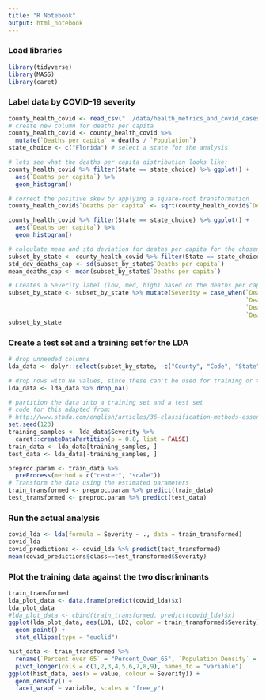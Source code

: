 ```yaml
---
title: "R Notebook"
output: html_notebook
---
```


### Load libraries
```r
library(tidyverse)
library(MASS)
library(caret)
```
### Label data by COVID-19 severity 
```r
county_health_covid <- read_csv("../data/health_metrics_and_covid_cases_by_county.csv")
# create new column for deaths per capita
county_health_covid <- county_health_covid %>% 
  mutate(`Deaths per capita` = deaths / `Population`)
state_choice <- c("Florida") # select a state for the analysis

# lets see what the deaths per capita distribution looks like:
county_health_covid %>% filter(State == state_choice) %>% ggplot() +
  aes(`Deaths per capita`) %>%
  geom_histogram()

# correct the positive skew by applying a square-root transformation
county_health_covid$`Deaths per capita` <- sqrt(county_health_covid$`Deaths per capita`)

county_health_covid %>% filter(State == state_choice) %>% ggplot() +
  aes(`Deaths per capita`) %>%
  geom_histogram()

# calculate mean and std deviation for deaths per capita for the chosen state
subset_by_state <- county_health_covid %>% filter(State == state_choice)
std_dev_deaths_cap <- sd(subset_by_state$`Deaths per capita`)
mean_deaths_cap <- mean(subset_by_state$`Deaths per capita`)

# Creates a Severity label (low, med, high) based on the deaths per capita in each county
subset_by_state <- subset_by_state %>% mutate(Severity = case_when(`Deaths per capita` <= (mean_deaths_cap - std_dev_deaths_cap) ~ "low",
                                                                   `Deaths per capita` > (mean_deaths_cap - std_dev_deaths_cap) &
                                                                   `Deaths per capita` <= (mean_deaths_cap + std_dev_deaths_cap) ~ "med",
                                                                   `Deaths per capita` > (mean_deaths_cap + std_dev_deaths_cap) ~ "high"))
subset_by_state
```

### Create a test set and a training set for the LDA
```r
# drop unneeded columns
lda_data <- dplyr::select(subset_by_state, -c("County", "Code", "State", "Abbrev", "Population", "state", "fips", "cases", "deaths", `Deaths per capita`))

# drop rows with NA values, since these can't be used for training or testing
lda_data <- lda_data %>% drop_na()

# partition the data into a training set and a test set
# code for this adapted from:
# http://www.sthda.com/english/articles/36-classification-methods-essentials/146-discriminant-analysis-essentials-in-r/
set.seed(123)
training_samples <- lda_data$Severity %>%
  caret::createDataPartition(p = 0.8, list = FALSE)
train_data <- lda_data[training_samples, ]
test_data <- lda_data[-training_samples, ]

preproc.param <- train_data %>% 
  preProcess(method = c("center", "scale"))
# Transform the data using the estimated parameters
train_transformed <- preproc.param %>% predict(train_data)
test_transformed <- preproc.param %>% predict(test_data)
```

### Run the actual analysis
```r
covid_lda <- lda(formula = Severity ~ ., data = train_transformed)
covid_lda
covid_predictions <- covid_lda %>% predict(test_transformed)
mean(covid_predictions$class==test_transformed$Severity)
```

### Plot the training data against the two discriminants
```r
train_transformed
lda_plot_data <- data.frame(predict(covid_lda)$x)
lda_plot_data
#lda_plot_data <- cbind(train_transformed, predict(covid_lda)$x)
ggplot(lda_plot_data, aes(LD1, LD2, color = train_transformed$Severity)) +
  geom_point() +
  stat_ellipse(type = "euclid")
```

```r
hist_data <- train_transformed %>% 
  rename(`Percent over 65` = "Percent_Over_65", `Population Density` = "pop_density") %>%
  pivot_longer(cols = c(1,2,3,4,5,6,7,8,9), names_to = "variable")
ggplot(hist_data, aes(x = value, colour = Severity)) + 
  geom_density() + 
  facet_wrap( ~ variable, scales = "free_y")
```